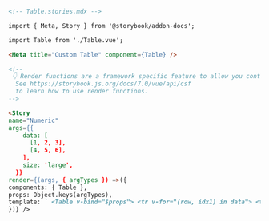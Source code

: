 ```md
<!-- Table.stories.mdx -->

import { Meta, Story } from '@storybook/addon-docs';

import Table from './Table.vue';

<Meta title="Custom Table" component={Table} />

<!--
 👇 Render functions are a framework specific feature to allow you control on how the component renders.
  See https://storybook.js.org/docs/7.0/vue/api/csf
  to learn how to use render functions.
-->

<Story
name="Numeric"
args={{
    data: [
      [1, 2, 3],
      [4, 5, 6],
    ],
    size: 'large',
  }}
render={(args, { argTypes }) =>({
components: { Table },
props: Object.keys(argTypes),
template: ` <Table v-bind="$props"> <tr v-for="(row, idx1) in data"> <td v-for="(col, idx2) in row"> {{ data[idx1][idx2] }} </td> </tr> </Table>`,
})} />
```
